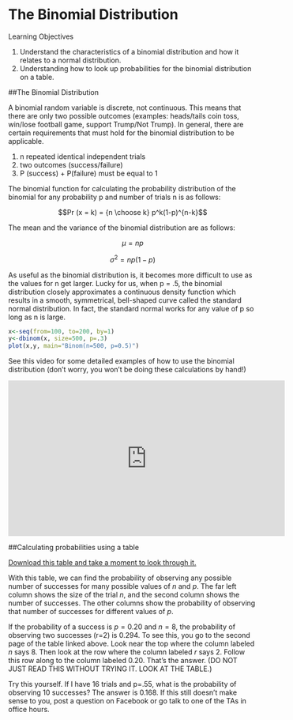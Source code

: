 
# The Binomial Distribution
Learning Objectives

1.    Understand the characteristics of a binomial distribution and how it relates to a normal distribution.
2.    Understanding how to look up probabilities for the binomial distribution on a table.

##The Binomial Distribution

A binomial random variable is discrete, not continuous. This means that there are only two possible outcomes (examples: heads/tails coin toss, win/lose football game, support Trump/Not Trump). In general, there are certain requirements that must hold for the binomial distribution to be applicable.

1.    n repeated identical independent trials
2.    two outcomes (success/failure)
3.    P (success) + P(failure) must be equal to 1

The binomial function for calculating the probability distribution of the binomial for any probability p and number of trials n is as follows:

$$Pr (x = k) = {n \choose k} p^k(1-p)^{n-k}$$

The mean and the variance of the binomial distribution are as follows:

$$\mu= np$$

$$\sigma^2= np(1-p)$$

As useful as the binomial distribution is, it becomes more difficult to use as the values for n get larger. Lucky for us, when p = .5, the binomial distribution closely approximates a continuous density function which results in a smooth, symmetrical, bell-shaped curve called the standard normal distribution. In fact, the standard normal works for any value of p so long as n is large.  

```r
x<-seq(from=100, to=200, by=1)
y<-dbinom(x, size=500, p=.3)
plot(x,y, main="Binom(n=500, p=0.5)")
```

See this video for some detailed examples of how to use the binomial distribution (don't worry, you won't be doing these calculations by hand!)

<iframe width="560" height="315" src="https://www.youtube.com/embed/xNLQuuvE9ug" frameborder="0" allowfullscreen></iframe>

##Calculating probabilities using a table

[Download this table and take a moment to look through it.](https://pages.wustl.edu/files/pages/imce/montgomery/binomialtable.pdf)

With this table, we can find the probability of observing any possible number of successes for many possible values of $n$ and $p$.  The far left column shows the size of the trial $n$, and the second column shows the number of successes.  The other columns show the probability of observing that number of successes for different values of $p$.

If the probability of a success is $p=0.20$ and $n=8$, the probability of observing two successes (r=2) is 0.294.  To see this, you go to the second page of the table linked above.  Look near the top where the column labeled $n$ says 8.  Then look at the row where the column labeled $r$ says 2.  Follow this row along to the column labeled 0.20.  That's the answer. (DO NOT JUST READ THIS WITHOUT TRYING IT. LOOK AT THE TABLE.)

Try this yourself.  If I have 16 trials and p=.55, what is the probability of observing 10 successes?  The answer is 0.168.  If this still doesn't make sense to you, post a question on Facebook or go talk to one of the TAs in office hours.